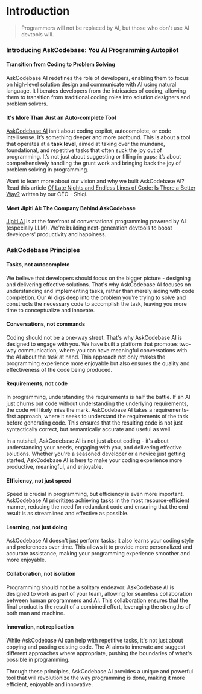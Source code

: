 # Introduction

> Programmers will not be replaced by AI, but those who don't use AI devtools will.

### Introducing AskCodebase: You AI Programming Autopilot

#### Transition from Coding to Problem Solving

AskCodebase AI redefines the role of developers, enabling them to focus on high-level solution design and communicate with AI using natural language. It liberates developers from the intricacies of coding, allowing them to transition from traditional coding roles into solution designers and problem solvers.

#### It's More Than Just an Auto-complete Tool

[AskCodebase AI](https://marketplace.visualstudio.com/items?itemName=JipitiAI.askcodebase) isn’t about coding copilot, autocomplete, or code intellisense. It’s something deeper and more profound. This is about a tool that operates at a **task level**, aimed at taking over the mundane, foundational, and repetitive tasks that often suck the joy out of programming. It’s not just about suggesting or filling in gaps; it’s about comprehensively handling the grunt work and bringing back the joy of problem solving in programming.

Want to learn more about our vision and why we built AskCodebase AI? Read this article [Of Late Nights and Endless Lines of Code: Is There a Better Way?](https://medium.com/p/49bc958da10d) written by our CEO - Shiqi.

#### Meet Jipiti AI: The Company Behind AskCodebase

[Jipiti AI](https://www.linkedin.com/company/jipitiai) is at the forefront of conversational programming powered by AI (especially LLM). We're building next-generation devtools to boost developers' productivity and happiness.

### AskCodebase Principles

#### Tasks, not autocomplete

We believe that developers should focus on the bigger picture - designing and delivering effective solutions. That's why AskCodebase AI focuses on understanding and implementing tasks, rather than merely aiding with code completion. Our AI digs deep into the problem you're trying to solve and constructs the necessary code to accomplish the task, leaving you more time to conceptualize and innovate.

#### Conversations, not commands

Coding should not be a one-way street. That's why AskCodebase AI is designed to engage with you. We have built a platform that promotes two-way communication, where you can have meaningful conversations with the AI about the task at hand. This approach not only makes the programming experience more enjoyable but also ensures the quality and effectiveness of the code being produced.

#### Requirements, not code

In programming, understanding the requirements is half the battle. If an AI just churns out code without understanding the underlying requirements, the code will likely miss the mark. AskCodebase AI takes a requirements-first approach, where it seeks to understand the requirements of the task before generating code. This ensures that the resulting code is not just syntactically correct, but semantically accurate and useful as well.


In a nutshell, AskCodebase AI is not just about coding - it's about understanding your needs, engaging with you, and delivering effective solutions. Whether you're a seasoned developer or a novice just getting started, AskCodebase AI is here to make your coding experience more productive, meaningful, and enjoyable.

#### Efficiency, not just speed

Speed is crucial in programming, but efficiency is even more important. AskCodebase AI prioritizes achieving tasks in the most resource-efficient manner, reducing the need for redundant code and ensuring that the end result is as streamlined and effective as possible.

#### Learning, not just doing

AskCodebase AI doesn't just perform tasks; it also learns your coding style and preferences over time. This allows it to provide more personalized and accurate assistance, making your programming experience smoother and more enjoyable.

#### Collaboration, not isolation

Programming should not be a solitary endeavor. AskCodebase AI is designed to work as part of your team, allowing for seamless collaboration between human programmers and AI. This collaboration ensures that the final product is the result of a combined effort, leveraging the strengths of both man and machine.

#### Innovation, not replication

While AskCodebase AI can help with repetitive tasks, it's not just about copying and pasting existing code. The AI aims to innovate and suggest different approaches where appropriate, pushing the boundaries of what's possible in programming.

Through these principles, AskCodebase AI provides a unique and powerful tool that will revolutionize the way programming is done, making it more efficient, enjoyable and innovative.